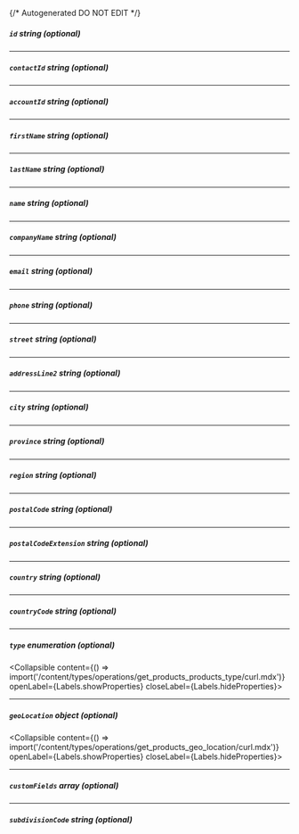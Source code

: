 {/* Autogenerated DO NOT EDIT  */}

##### `id` _string (optional)_

---
##### `contactId` _string (optional)_

---
##### `accountId` _string (optional)_

---
##### `firstName` _string (optional)_

---
##### `lastName` _string (optional)_

---
##### `name` _string (optional)_

---
##### `companyName` _string (optional)_

---
##### `email` _string (optional)_

---
##### `phone` _string (optional)_

---
##### `street` _string (optional)_

---
##### `addressLine2` _string (optional)_

---
##### `city` _string (optional)_

---
##### `province` _string (optional)_

---
##### `region` _string (optional)_

---
##### `postalCode` _string (optional)_

---
##### `postalCodeExtension` _string (optional)_

---
##### `country` _string (optional)_

---
##### `countryCode` _string (optional)_

---
##### `type` _enumeration (optional)_
<Collapsible content={() => import('/content/types/operations/get_products_products_type/curl.mdx')} openLabel={Labels.showProperties} closeLabel={Labels.hideProperties}>
</Collapsible>

---
##### `geoLocation` _object (optional)_
<Collapsible content={() => import('/content/types/operations/get_products_geo_location/curl.mdx')} openLabel={Labels.showProperties} closeLabel={Labels.hideProperties}>
</Collapsible>

---
##### `customFields` _array (optional)_

---
##### `subdivisionCode` _string (optional)_


